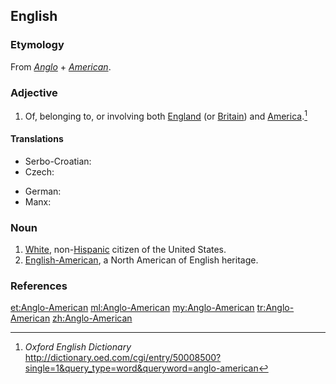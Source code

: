 ==English==
{{rfc-auto}}
{{wikipedia}}

===Etymology===
From ''[[Anglo]]'' + ''[[American]]''.

===Adjective===
{{en-adj|head=[[Anglo]]-[[American]]|-}}

# Of, belonging to, or involving both [[England]] (or [[Britain]]) and [[America]].<ref name = OED>''Oxford English Dictionary'' [[http://dictionary.oed.com/cgi/entry/50008500?single=1&query_type=word&queryword=anglo-american]]</ref>

====Translations====
{{trans-top|of relating to England and USA}}
* Serbo-Croatian: {{t|sh|angloamerički}}
* Czech: {{t-|cs|angloamerický|m}}
{{trans-mid}}
* German: {{t-|de|angloamerikanisch}}
* Manx: {{t-|gv|Anglo-Americaanagh}}
{{trans-bottom}}

===Noun===
{{en-noun|sg=[[Anglo]]-[[American]]}}

# [[white|White]], non-[[Hispanic]] citizen of the United States.
# [[English-American]], a North American of English heritage.

===References===
<references/>
[[et:Anglo-American]]
[[ml:Anglo-American]]
[[my:Anglo-American]]
[[tr:Anglo-American]]
[[zh:Anglo-American]]